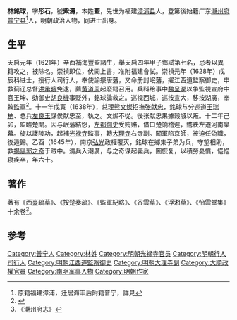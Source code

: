 '''林銘球'''，字'''彤石'''，號'''紫濤'''，本姓'''藍'''，先世为福建[[漳浦县|漳浦县]]人，登第後始籍广东[[潮州府|潮州府]][[普宁县|普宁县]]<ref>原籍福建漳浦，迁居海丰后附籍普宁，詳見{{cite news|title=海陆丰进士名录|url=http://www.hfarc.gov.cn/news/html/?1448.html|accessdate=2013-08-22|newspaper=海丰档案信息网|deadurl=yes|archiveurl=https://archive.is/20130819091205/http://www.hfarc.gov.cn/news/html/?1448.html|archivedate=2013-08-19}}</ref>人，明朝政治人物，同进士出身。

== 生平 ==
天启元年（1621年）辛酉補海豐監諸生，舉天启四年甲子鄉試第七名，忌者以異籍攻之，被除名。崇禎即位，伏闕上書，准附福建會試。崇禎元年（1628年）戊辰科进士，授行人司行人，奉使諭祭唐藩，又命册封岷藩，擢江西道監察御史，申救蓟辽总督[[洪承疇|洪承疇]]免逮，薦[[黄道周|黄道周]]起廢籍召用。兵科给事中[[魏呈潤|魏呈潤]]以争監視宣府中官王坤、劾御史[[胡良機|胡良機]]事贬外，銘球論救之。巡视西城，巡按宣大，移按湖廣，奉敕監軍<ref>{{cite news|title=明朝潮州府文进士名录|url=http://zt.czonline.net/2010wenhua/txcr/chaorendongtai/kejiao/2010-12-02/31625.html|accessdate=2013-08-07|newspaper=潮州热线|archive-url=https://web.archive.org/web/20131004220414/http://zt.czonline.net/2010wenhua/txcr/chaorendongtai/kejiao/2010-12-02/31625.html|archive-date=2013-10-04|dead-url=yes}}</ref>。十一年戊寅（1638年），总理[[熊文燦|熊文燦]]招撫[[张献忠|张献忠]]，銘球与分巡道[[王瑞柟|王瑞柟]]、总兵[[左良玉|左良玉]]謀俟献忠至，執之。文燦不從。後张献忠果據榖城以叛。十二年己卯，監臨楚闈。因与岷藩結怨，[[左都御史|左都御史]]受贿赂，借口楚饷稽遲，鎸秩左遷河南臬幕。旋以護陵功，起補[[光禄寺|光禄寺]]監事，轉[[大理寺|大理寺]]右寺副。闖軍陷京師，被迫任偽職，後遁歸。乙酉（1645年），南京[[弘光|弘光]]政權覆灭，銘球在鄉集子弟为兵，守望相助，救[[揭陽|揭陽]][[郭之奇|郭之奇]]于贼中。清兵入潮廣，与之奇谋起義兵，圖恢复，以積勞憂憤，悒悒寝疾卒，年六十。

== 著作 ==
著有《西臺疏草》、《按楚奏疏》、《監軍紀略》、《谷雲草》、《浮湘草》、《怡雲堂集》十余卷<ref>《潮州府志》</ref>。

==参考==
{{reflist}}

{{崇禎元年戊辰科殿試金榜}}

{{Authority control}}

{{DEFAULTSORT:Lin林}}
[[Category:普宁人|Category:普宁人]]
[[Category:林姓|Category:林姓]]
[[Category:明朝光禄寺官员|Category:明朝光禄寺官员]]
[[Category:明朝行人司行人|Category:明朝行人司行人]]
[[Category:明朝江西道監察御史|Category:明朝江西道監察御史]]
[[Category:明朝大理寺副|Category:明朝大理寺副]]
[[Category:大順政權官員|Category:大順政權官員]]
[[Category:南明军事人物|Category:南明军事人物]]
[[Category:明朝作家|Category:明朝作家]]


{{明朝人物小作品}}